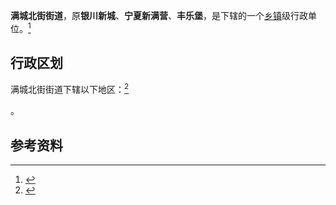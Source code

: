 {{中国乡级行政区|64/01/06/001/000}}

'''满城北街街道'''，原'''银川新城'''、'''宁夏新满营'''、'''丰乐堡'''，是{{PRC admin/fullname|64/01/06/001/000|3}}下辖的一个[[乡镇|乡镇]]级行政单位。<ref>{{PRC admin/ref sgc|{{PRC admin/parent|64/01/06/001/000}}}}</ref>

== 行政区划 ==

满城北街街道下辖以下地区：<ref>{{PRC admin/ref sgc|64/01/06/001/000}}</ref>

{{PRC admin/children|64/01/06/001/000}}。

== 参考资料 ==

{{reflist}}

{{行政区划小作品}}
{{PRC admin/navcat|64/01/06/001/000}}